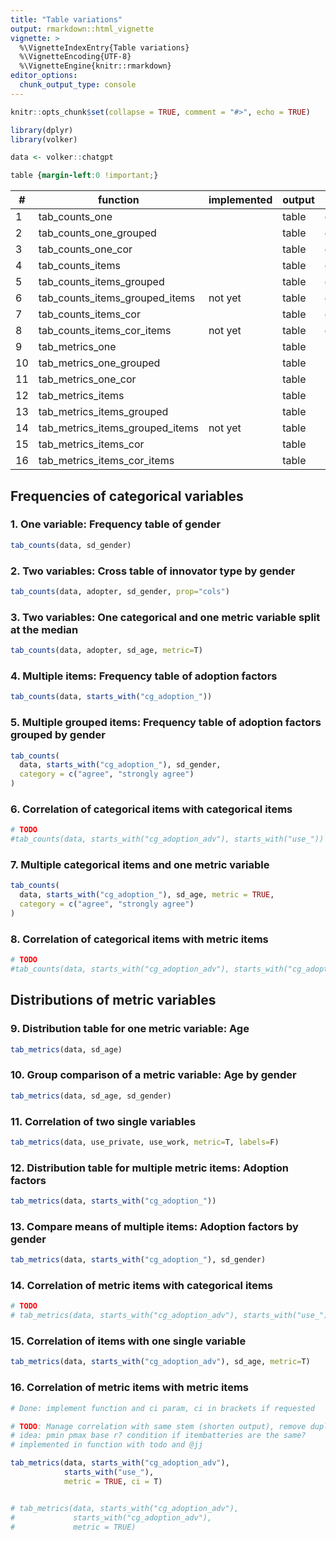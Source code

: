 ```yaml
---
title: "Table variations"
output: rmarkdown::html_vignette
vignette: >
  %\VignetteIndexEntry{Table variations}
  %\VignetteEncoding{UTF-8}
  %\VignetteEngine{knitr::rmarkdown}
editor_options: 
  chunk_output_type: console
---
```


```r
knitr::opts_chunk$set(collapse = TRUE, comment = "#>", echo = TRUE)

library(dplyr)
library(volker)

data <- volker::chatgpt

```

```css
table {margin-left:0 !important;}
```

| \# | function                         | implemented | output | scale   | columns  | crossings  |
|----|----------------------------------|-------------|--------|---------|----------|------------|
| 1  | tab_counts_one                  |             | table   | counts  | one      |            |
| 2  | tab_counts_one_grouped          |             | table   | counts  | one      | grouped    |
| 3  | tab_counts_one_cor              |             | table   | counts  | one      | correlated |
| 4  | tab_counts_items                |             | table   | counts  | multiple |            |
| 5  | tab_counts_items_grouped        |             | table   | counts  | multiple | grouped    |
| 6  | tab_counts_items_grouped_items  | not yet     | table   | counts  | multiple | grouped    |
| 7  | tab_counts_items_cor            |             | table   | counts  | multiple | correlated |
| 8  | tab_counts_items_cor_items      | not yet     | table   | counts  | multiple | correlated |
| 9  | tab_metrics_one                 |             | table   | metrics | one      |            |
| 10 | tab_metrics_one_grouped         |             | table   | metrics | one      | grouped    |
| 11 | tab_metrics_one_cor             |             | table   | metrics | one      | correlated |
| 12 | tab_metrics_items               |             | table   | metrics | multiple |            |
| 13 | tab_metrics_items_grouped       |             | table   | metrics | multiple | grouped    |
| 14 | tab_metrics_items_grouped_items | not yet     | table   | metrics | multiple | grouped    |
| 15 | tab_metrics_items_cor           |             | table   | metrics | multiple | correlated |
| 16 | tab_metrics_items_cor_items     |             | table   | metrics | multiple | correlated |

## Frequencies of categorical variables

### 1. One variable: Frequency table of gender

```r
tab_counts(data, sd_gender)
```

### 2. Two variables: Cross table of innovator type by gender

```r
tab_counts(data, adopter, sd_gender, prop="cols")
```

### 3. Two variables: One categorical and one metric variable split at the median

```r
tab_counts(data, adopter, sd_age, metric=T)
```

### 4. Multiple items: Frequency table of adoption factors

```r
tab_counts(data, starts_with("cg_adoption_"))
```

### 5. Multiple grouped items: Frequency table of adoption factors grouped by gender

```r
tab_counts(
  data, starts_with("cg_adoption_"), sd_gender, 
  category = c("agree", "strongly agree")
)
```

### 6. Correlation of categorical items with categorical items

```r
# TODO
#tab_counts(data, starts_with("cg_adoption_adv"), starts_with("use_"))
```


### 7. Multiple categorical items and one metric variable

```r

tab_counts(
  data, starts_with("cg_adoption_"), sd_age, metric = TRUE,
  category = c("agree", "strongly agree")
)

```

### 8. Correlation of categorical items with metric items

```r
# TODO
#tab_counts(data, starts_with("cg_adoption_adv"), starts_with("cg_adoption_adv"), metric = TRUE)
```

## Distributions of metric variables

### 9. Distribution table for one metric variable: Age

```r

tab_metrics(data, sd_age)
```

### 10. Group comparison of a metric variable: Age by gender

```r
tab_metrics(data, sd_age, sd_gender)
```

### 11. Correlation of two single variables

```r
tab_metrics(data, use_private, use_work, metric=T, labels=F)
```

### 12. Distribution table for multiple metric items: Adoption factors

```r
tab_metrics(data, starts_with("cg_adoption_"))
```

### 13. Compare means of multiple items: Adoption factors by gender

```r
tab_metrics(data, starts_with("cg_adoption_"), sd_gender)
```

### 14. Correlation of metric items with categorical items

```r
# TODO
# tab_metrics(data, starts_with("cg_adoption_adv"), starts_with("use_"))
```

### 15. Correlation of items with one single variable

```r
tab_metrics(data, starts_with("cg_adoption_adv"), sd_age, metric=T)
```

### 16. Correlation of metric items with metric items

```r

# Done: implement function and ci param, ci in brackets if requested

# TODO: Manage correlation with same stem (shorten output), remove duplicates 
# idea: pmin pmax base r? condition if itembatteries are the same?  
# implemented in function with todo and @jj 

tab_metrics(data, starts_with("cg_adoption_adv"), 
            starts_with("use_"),
            metric = TRUE, ci = T)


# tab_metrics(data, starts_with("cg_adoption_adv"), 
#             starts_with("cg_adoption_adv"),
#             metric = TRUE)
```

